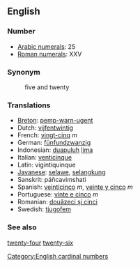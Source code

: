 == English ==

=== Number ===

*[[w:Arabic Numerals|Arabic numerals]]: 25
*[[w:Roman numerals|Roman numerals]]: XXV

=== Synonym ===
:five and twenty

=== Translations ===

*[[Breton]]: [[pemp-warn-ugent]]
*Dutch: [[vijfentwintig]]
*French: [[vingt-cinq]] ''m''
*German: [[fünfundzwanzig]]
*Indonesian: [[duapuluh]] [[lima]]
*Italian: [[venticinque]]
*Latin: vigintiquinque
*[[Javanese]]: [[selawe]], [[selangkung]]
*Sanskrit: páñcavi''m''shati
*Spanish: [[veinticinco]] ''m'', [[veinte y cinco]] ''m''
*Portuguese: [[vinte e cinco]] ''m''
*Romanian: [[douăzeci şi cinci]]
*Swedish: [[tjugofem]]

=== See also ===

[[twenty-four]] [[twenty-six]]

[[Category:English cardinal numbers]]